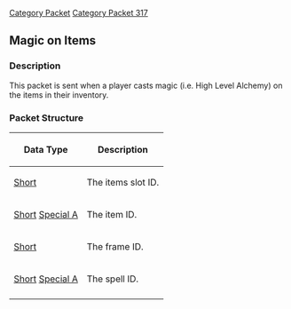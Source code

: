[[Category Packet]]
[[Category Packet 317]]
{{packet|name=Magic on items|description=Sent when a player casts magic on the items in their inventory.|opcode=237|type=Fixed|length=8|revision=317}}
== Magic on Items ==

=== Description ===

This packet is sent when a player casts magic (i.e. High Level Alchemy) on the items in their inventory.

=== Packet Structure ===
{|border=2
! Data Type
! Description
|-
| [[Data Types#Standard data types|Short]]
| The items slot ID.
|-
| [[Data Types#Standard data types|Short]] [[Data Types#Non Standard Data Types|Special A]]
| The item ID.
|-
| [[Data Types#Standard data types|Short]]
| The frame ID.
|-
| [[Data Types#Standard data types|Short]] [[Data Types#Non Standard Data Types|Special A]]
| The spell ID.
|-
|}